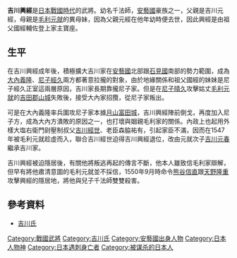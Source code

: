 {{japanese|japanese=吉川 興経|kana=きっかわ おきつね|romaji=Kikkawa Okitsune}}
'''吉川興經'''{{BD|1508年||1550年}}是[[日本|日本]][[戰國_(日本)|戰國時代]]的武將。幼名千法師，[[安藝國|安藝國]]豪族之一，父親是吉川元經，母親是[[毛利元就|毛利元就]]的異母妹，因為父親元經在他年幼時便去世，因此興經是由祖父國經輔佐登上家主寶座。
== 生平 ==
在吉川興經成年後，積極擴大吉川家在[[安藝國|安藝國]]北部跟[[石見國|石見國]]南部的勢力範圍，成為[[大內義隆|大內義隆]]、[[尼子經久|尼子經久]]兩方都著意拉攏的對象，由於地緣關係和祖父國經的妹妹是尼子經久正室這兩層原因，吉川家長期靠攏尼子家。但是在[[尼子晴久|尼子晴久]]攻擊姑丈[[毛利元就|毛利元就]]的[[吉田郡山城|吉田郡山城]]失敗後，接受大內家招攬，從尼子家叛出。

可是在大內義隆率兵圍攻尼子家本據[[月山富田城|月山富田城]]，吉川興經陣前倒戈，再度加入尼子方，成為大內方潰敗的原因之一，也打壞與姻親毛利家的關係。內政上也起用外樣大塩右衛門尉壓制叔父[[吉川經世|吉川經世]]、老臣森脇祐有，引起家臣不滿，因而在1547年被毛利元就趁虛而入，聯合吉川經世迫得吉川興經退位，改由元就次子[[吉川元春|吉川元春]]繼承吉川家。

吉川興經被迫隱居後，有關他將叛逃再起的傳言不斷，他本人雖致信毛利家辯解，但早有將他肅清意圖的毛利元就並不採信，1550年9月時命令[[熊谷信直|熊谷信直]]跟[[天野隆重|天野隆重]]攻擊興經的隱居地，將他與兒子千法師雙雙殺害。
==參考資料==
*[http://www2.harimaya.com/sengoku/html/kikka.html 吉川氏] {{Wayback|url=http://www2.harimaya.com/sengoku/html/kikka.html |date=20200204235158 }}

{{DEFAULTSORT:Kikkawa Okitsune}}
[[Category:戰國武將|Category:戰國武將]]
[[Category:吉川氏|Category:吉川氏]]
[[Category:安藝國出身人物|Category:安藝國出身人物]]
[[Category:日本人物神|Category:日本人物神]]
[[Category:日本遇刺身亡者|Category:日本遇刺身亡者]]
[[Category:被谋杀的日本人|Category:被谋杀的日本人]]